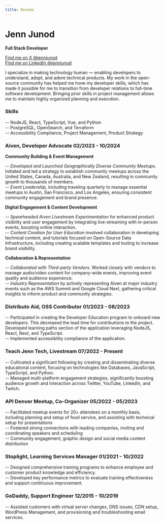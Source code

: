 ```yaml
---
title: Resume
---
```


# Jenn Junod  
**Full Stack Developer**  

[Find me on X @jennjunod](https://twitter.com/JennJunod)  
[Find me on LinkedIn @jennjunod](https://www.linkedin.com/in/jennjunod/)  

I specialize in making technology human — enabling developers to understand, adopt, and adore technical products. My work in the open-source community has helped me hone my developer skills, which has made it possible for me to transition from developer relations to full-time software development. Bringing prior skills in project management allows me to maintain highly organized planning and execution.

### **Skills**

-- NodeJS, React, TypeScript, Vue, and Python  
-- PostgreSQL, OpenSearch, and Terraform  
-- Accessibility Compliance, Project Management, Product Strategy 

### **Aiven, Developer Advocate	02/2023 \- 10/2024**

**Community Building & Event Management**

-- *Developed and Launched Geographically Diverse Community Meetups.* Initiated and led a strategy to establish community meetups across the United States, Canada, Australia, and New Zealand, resulting in community growth to thousands of members.  
-- *Event Leadership,* including traveling quarterly to manage essential meetups in Austin, San Francisco, and Los Angeles, ensuring consistent community engagement and brand presence.

**Digital Engagement & Content Development**

-- *Spearheaded Aiven Livestream Experimentation* for enhanced product visibility and user engagement by integrating live-streaming with in-person events, boosting online interaction.  
-- *Content Creation for User Education* involved collaboration in developing technical content, and tutorials focused on Open-Source Data Infrastructure, including creating scalable templates and tooling to increase brand visibility.

**Collaboration & Representation**

-- *Collaborated with Third-party Vendors.* Worked closely with vendors to manage audio/video content for company-wide events, improving event quality and audience experience.  
-- *Industry Representation* by actively representing Aiven at major industry events such as the AWS Summit and Google Cloud Next, gathering critical insights to inform product and community strategies.

### **Distribute Aid, OSS Contributor	01/2023 \- 08/2023**

-- Participated in creating the Developer Education program to onboard new developers. This decreased the lead time for contributions to the project. Developed learning paths section of the application leveraging NodeJS, React, Next, and TypeScript.  
-- Implemented accessibility compliance of the application.

### **Teach Jenn Tech, Livestream	07/2022 \- Present**

-- Cultivated a significant following by creating and disseminating diverse educational content, focusing on technologies like Databases, JavaScript, TypeScript, and Python.  
-- Managed multi-platform engagement strategies, significantly boosting audience growth and interaction across Twitter, YouTube, LinkedIn, and Twitch.

### **API Denver Meetup, Co-Organizer	05/2022 \- 05/2023**

-- Facilitated meetup events for 20+ attendees on a monthly basis, including planning and setup of food service, and assisting with technical setup for presentations  
-- Fostered strong connections with leading companies, inviting and coordinating speakers and scheduling  
-- Community engagement, graphic design and social media content distribution

### **Stoplight, Learning Services Manager	01/2021 \- 10/2022**

-- Designed comprehensive training programs to enhance employee and customer product knowledge and efficiency.  
-- Developed key performance metrics to evaluate training effectiveness and support continuous improvement.

### **GoDaddy, Support Engineer	12/2015 \- 10/2019**

-- Assisted customers with virtual server changes, DNS issues, CDN setup, WordPress Management, and provisioning and troubleshooting email services.  